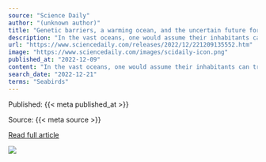 ```yaml
---
source: "Science Daily"
author: "(unknown author)"
title: "Genetic barriers, a warming ocean, and the uncertain future for an important forage fish"
description: "In the vast oceans, one would assume their inhabitants can travel far and wide and, as a result, populations of a species would mix freely. But this doesn't appear to be the case for a vital forage fish called the sand lance."
url: "https://www.sciencedaily.com/releases/2022/12/221209135552.htm"
image: "https://www.sciencedaily.com/images/scidaily-icon.png"
published_at: "2022-12-09"
content: "In the vast oceans, one would assume their inhabitants can travel far and wide and, as a result, populations of a species would mix freely. But this doesn't appear to be the case for a vital forage f… [+5783 chars]"
search_date: "2022-12-21"
terms: "Seabirds"
---
```



Published: {{< meta published_at >}}


Source: {{< meta source >}}


[Read full article]({{< meta url >}})



![](`r rmarkdown::metadata$image[1]`)
